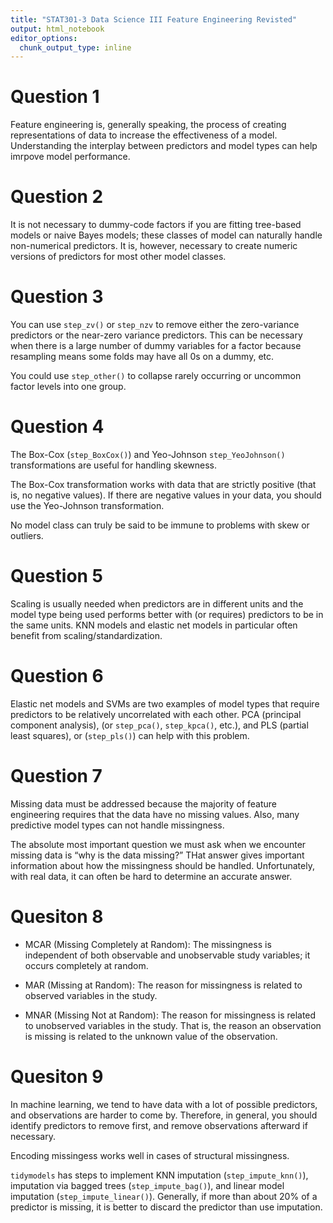 ```yaml
---
title: "STAT301-3 Data Science III Feature Engineering Revisted"
output: html_notebook
editor_options: 
  chunk_output_type: inline
---
```


# Question 1
\textbf{When choosing and deploying feature engineering steps what should an analyst consider first? Or more broadly state, what is the purpose of feature engineering?}

Feature engineering is, generally speaking, the process of creating representations of data to increase the effectiveness of a model. Understanding the interplay between predictors and model types can help imrpove model performance. 

# Question 2
\textbf{When is it necessary to dummy encode factor variables? Provide examples of when it is necessary and when it is unnecessary.}

It is not necessary to dummy-code factors if you are fitting tree-based models or naive Bayes models; these classes of model can naturally handle non-numerical predictors. It is, however, necessary to create numeric versions of predictors for most other model classes. 

# Question 3
\textbf{When dummy encoding a factor variable with a large number of levels/categories, what are the two filtering steps we could take to handle rarely occuriring levels/categories? When should they be applied within our feature engineering recipe? (Should identify the `step_` functions you would use to deploy these methods).}

You can use `step_zv()` or `step_nzv` to remove either the zero-variance predictors or the near-zero variance predictors. This can be necessary when there is a large number of dummy variables for a factor because resampling means some folds may have all 0s on a dummy, etc.

\textbf{If we decided that we want to avoid filtering our rarely occurring levels/categories, then what is one option/alternative that we have?}

You could use `step_other()` to collapse rarely occurring or uncommon factor levels into one group. 


# Question 4
\textbf{Name two model types that are sensitive to skewed predictors or predictors with extreme/unusual values (i.e. outliers)}

The Box-Cox (`step_BoxCox()`) and Yeo-Johnson `step_YeoJohnson()` transformations are useful for handling skewness. 

\textbf{When must you pick the Yeo-Johnson transformation over the Box-Cox transformation to handle skewness?}

The Box-Cox transformation works with data that are strictly positive (that is, no negative values). If there are negative values in your data, you should use the Yeo-Johnson transformation.

\textbf{Are there any model types that are immune to such issues with their predictors? If so, name one.}

No model class can truly be said to be immune to problems with skew or outliers. 



# Question 5
\textbf{When is a standardization process (think scaling) eseential? Provide an example of when it is essential.}

Scaling is usually needed when predictors are in different units and the model type being used performs better with (or requires) predictors to be in the same units. KNN models and elastic net models in particular often benefit from scaling/standardization. 


# Question 6
\textbf{Name two model types that are adversely affected by highly correlated predictor variables. Name two methods that could be used to help with this issue - identify their `step_` functions.}

Elastic net models and SVMs are two examples of model types that require predictors to be relatively uncorrelated with each other. PCA (principal component analysis), (or `step_pca()`, `step_kpca()`, etc.), and PLS (partial least squares), or (`step_pls()`) can help with this problem.


# Question 7
\textbf{Why is it essential that we address missing data? And, what is the first and most important question when encountering missing data?}

Missing data must be addressed because the majority of feature engineering requires that the data have no missing values. Also, many predictive model types can not handle missingness.

The absolute most important question we must ask when we encounter missing data is "why is the data missing?" THat answer gives important information about how the missingness should be handled. Unfortunately, with real data, it can often be hard to determine an accurate answer. 

# Quesiton 8
\textbf{One framework to view missing values is through the lens of the machnisms of missing data. What are three common mechanisms for missing data? Also provide a short description of each.}

- MCAR (Missing Completely at Random): The missingness is independent of both observable and unobservable study variables; it occurs completely at random.

- MAR (Missing at Random): The reason for missingness is related to observed variables in the study. 

- MNAR (Missing Not at Random): The reason for missingness is related to unobserved variables in the study. That is, the reason an observation is missing is related to the unknown value of the observation. 

# Quesiton 9
\textbf{Three methods to deal with missiness are deletion of data, enconding missingness, and imputation. When using deletion of data, we may face of the choice of deleting predictors (columns) or sample/observations (rows). In general, which should we identfy first for removal, predictors or samples with high degree of missingness? Explain.}

In machine learning, we tend to have data with a lot of possible predictors, and observations are harder to come by. Therefore, in general, you should identify predictors to remove first, and remove observations afterward if necessary.

\textbf{When can we using the method of encoding missingness?}

Encoding missingess works well in cases of structural missingness. 

\textbf{Name at least three imputation methods you can use in `tidymodels`? Identify their `step_` function. Above what "line-of-dignity" threshold is too much data imputation for a predictor/column?}

`tidymodels` has steps to implement KNN imputation (`step_impute_knn()`), imputation via bagged trees (`step_impute_bag()`), and linear model imputation (`step_impute_linear()`). Generally, if more than about $20\%$ of a predictor is missing, it is better to discard the predictor than use imputation. 

